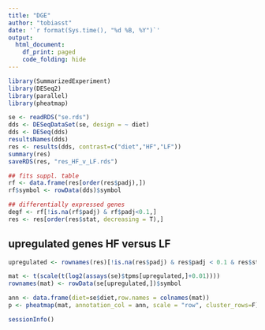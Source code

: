 ```yaml
---
title: "DGE"
author: "tobiasst"
date: '`r format(Sys.time(), "%d %B, %Y")`'
output:
  html_document:
    df_print: paged
    code_folding: hide
---
```


```r
library(SummarizedExperiment)
library(DESeq2)
library(parallel)
library(pheatmap)
```

```r
se <- readRDS("se.rds")
dds <- DESeqDataSet(se, design = ~ diet)
dds <- DESeq(dds)
resultsNames(dds)
res <- results(dds, contrast=c("diet","HF","LF"))
summary(res)
saveRDS(res, "res_HF_v_LF.rds")

## fits suppl. table 
rf <- data.frame(res[order(res$padj),])
rf$symbol <- rowData(dds)$symbol

## differentially expressed genes
degf <- rf[!is.na(rf$padj) & rf$padj<0.1,]
res <- res[order(res$stat, decreasing = T),]
```

## upregulated genes HF versus LF

```r

upregulated <- rownames(res)[!is.na(res$padj) & res$padj < 0.1 & res$stat > 0]

mat <- t(scale(t(log2(assays(se)$tpms[upregulated,]+0.01))))
rownames(mat) <- rowData(se[upregulated,])$symbol

ann <- data.frame(diet=se$diet,row.names = colnames(mat))
p <- pheatmap(mat, annotation_col = ann, scale = "row", cluster_rows=F)
```


```r
sessionInfo()
```

